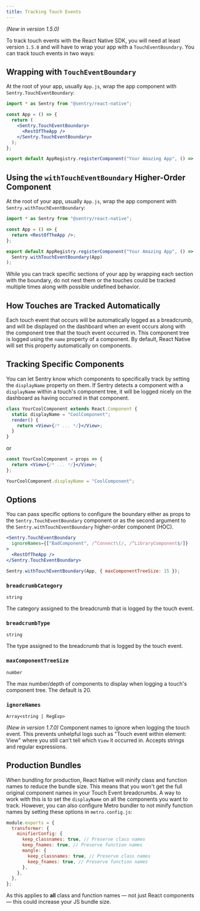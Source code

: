 ```yaml
---
title: Tracking Touch Events
---
```


_(New in version 1.5.0)_

To track touch events with the React Native SDK, you will need at least version `1.5.0` and will have to wrap your app with a `TouchEventBoundary`. You can track touch events in two ways:

## Wrapping with `TouchEventBoundary`

At the root of your app, usually `App.js`, wrap the app component with `Sentry.TouchEventBoundary`:

```jsx
import * as Sentry from "@sentry/react-native";

const App = () => {
  return (
    <Sentry.TouchEventBoundary>
      <RestOfTheApp />
    </Sentry.TouchEventBoundary>
  );
};

export default AppRegistry.registerComponent("Your Amazing App", () => App);
```

## Using the `withTouchEventBoundary` Higher-Order Component

At the root of your app, usually `App.js`, wrap the app component with `Sentry.withTouchEventBoundary`:

```jsx
import * as Sentry from "@sentry/react-native";

const App = () => {
  return <RestOfTheApp />;
};

export default AppRegistry.registerComponent("Your Amazing App", () =>
  Sentry.withTouchEventBoundary(App)
);
```

<Alert level="warning" title="Multiple Boundaries">

While you can track specific sections of your app by wrapping each section with the boundary, do not nest them or the touches could be tracked multiple times along with possible undefined behavior.

</Alert>

## How Touches are Tracked Automatically

Each touch event that occurs will be automatically logged as a breadcrumb, and will be displayed on the dashboard when an event occurs along with the component tree that the touch event occurred in. This component tree is logged using the `name` property of a component. By default, React Native will set this property automatically on components.

## Tracking Specific Components

You can let Sentry know which components to specifically track by setting the `displayName` property on them. If Sentry detects a component with a `displayName` within a touch's component tree, it will be logged nicely on the dashboard as having occurred in that component.

```jsx
class YourCoolComponent extends React.Component {
  static displayName = "CoolComponent";
  render() {
    return <View>{/* ... */}</View>;
  }
}
```

or

```jsx
const YourCoolComponent = props => {
  return <View>{/* ... */}</View>;
};

YourCoolComponent.displayName = "CoolComponent";
```

## Options

You can pass specific options to configure the boundary either as props to the `Sentry.TouchEventBoundary` component or as the second argument to the `Sentry.withTouchEventBoundary` higher-order component (HOC).

```jsx
<Sentry.TouchEventBoundary
  ignoreNames={["BadComponent", /^Connect\(/, /^LibraryComponent$/]}
>
  <RestOfTheApp />
</Sentry.TouchEventBoundary>
```

```jsx
Sentry.withTouchEventBoundary(App, { maxComponentTreeSize: 15 });
```

### `breadcrumbCategory`

`string`

The category assigned to the breadcrumb that is logged by the touch event.

### `breadcrumbType`

`string`

The type assigned to the breadcrumb that is logged by the touch event.

### `maxComponentTreeSize`

`number`

The max number/depth of components to display when logging a touch's component tree. The default is 20.

### `ignoreNames`

`Array<string | RegExp>`

_(New in version 1.7.0)_ Component names to ignore when logging the touch event. This prevents unhelpful logs such as "Touch event within element: View" where you still can't tell which `View` it occurred in. Accepts strings and regular expressions.

## Production Bundles

When bundling for production, React Native will minify class and function names to reduce the bundle size. This means that you won't get the full original component names in your Touch Event breadcrumbs. A way to work with this is to set the `displayName` on all the components you want to track. However, you can also configure Metro bundler to not minify function names by setting these options in `metro.config.js`:

```js
module.exports = {
  transformer: {
    minifierConfig: {
      keep_classnames: true, // Preserve class names
      keep_fnames: true, // Preserve function names
      mangle: {
        keep_classnames: true, // Preserve class names
        keep_fnames: true, // Preserve function names
      },
    },
  },
};
```

<Note>

As this applies to **all** class and function names — not just React components — this could increase your JS bundle size.

</Note>
